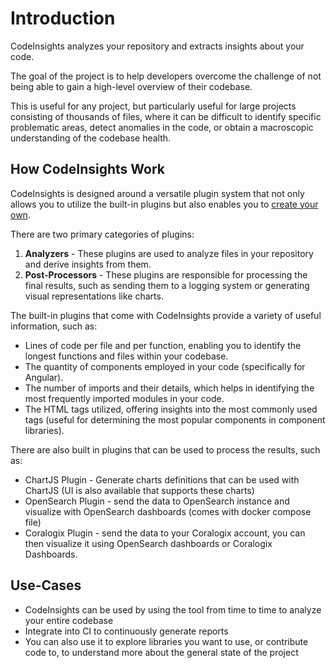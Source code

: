 # Introduction

CodeInsights analyzes your repository and extracts insights about your code.

The goal of the project is to help developers overcome the challenge of not being able to gain a high-level overview of their codebase.

This is useful for any project, but particularly useful for large projects consisting of thousands of files, where it can be difficult to identify specific problematic areas, detect anomalies in the code, or obtain a macroscopic understanding of the codebase health.

## How CodeInsights Work

CodeInsights is designed around a versatile plugin system that not only allows you to utilize the built-in plugins but also enables you to [create your own]().

There are two primary categories of plugins:

1. **Analyzers** - These plugins are used to analyze files in your repository and derive insights from them.
2. **Post-Processors** - These plugins are responsible for processing the final results, such as sending them to a logging system or generating visual representations like charts.

The built-in plugins that come with CodeInsights provide a variety of useful information, such as:

* Lines of code per file and per function, enabling you to identify the longest functions and files within your codebase.
* The quantity of components employed in your code (specifically for Angular).
* The number of imports and their details, which helps in identifying the most frequently imported modules in your code.
* The HTML tags utilized, offering insights into the most commonly used tags (useful for determining the most popular components in component libraries).

There are also built in plugins that can be used to process the results, such as:
* ChartJS Plugin - Generate charts definitions that can be used with ChartJS (UI is also available that supports these charts)
* OpenSearch Plugin - send the data to OpenSearch instance and visualize with OpenSearch dashboards (comes with docker compose file)
* Coralogix Plugin - send the data to your Coralogix account, you can then visualize it using OpenSearch dashboards or Coralogix Dashboards.

## Use-Cases

* CodeInsights can be used by using the tool from time to time to analyze your entire codebase
* Integrate into CI to continuously generate reports
* You can also use it to explore libraries you want to use, or contribute code to, to understand more about the general state of the project
